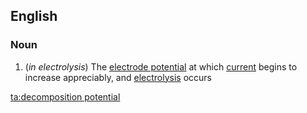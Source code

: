 ==English==

===Noun===
{{en-noun|head=[[decomposition]] [[potential]]}}

# {{context|chemistry}} (''in electrolysis'') The [[electrode potential]] at which [[current]] begins to increase appreciably, and [[electrolysis]] occurs

[[ta:decomposition potential]]